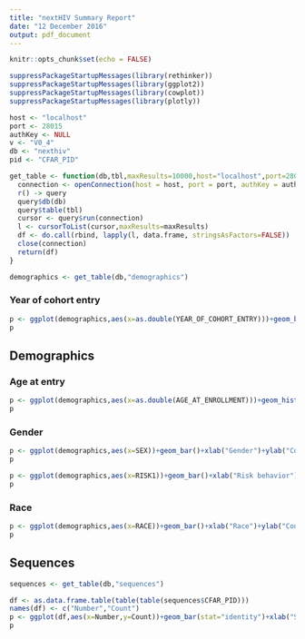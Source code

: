 ```yaml
---
title: "nextHIV Summary Report"
date: "12 December 2016"
output: pdf_document
---
```


```r
knitr::opts_chunk$set(echo = FALSE)
```

```r
suppressPackageStartupMessages(library(rethinker))
suppressPackageStartupMessages(library(ggplot2))
suppressPackageStartupMessages(library(cowplot))
suppressPackageStartupMessages(library(plotly))
```

```r
host <- "localhost"
port <- 28015
authKey <- NULL
v <- "V0_4"
db <- "nexthiv"
pid <- "CFAR_PID"
```

```r
get_table <- function(db,tbl,maxResults=10000,host="localhost",port=28015,authKey=NULL,v="V0_4"){
  connection <- openConnection(host = host, port = port, authKey = authKey, v = v)
  r() -> query
  query$db(db)
  query$table(tbl)
  cursor <- query$run(connection)
  l <- cursorToList(cursor,maxResults=maxResults)
  df <- do.call(rbind, lapply(l, data.frame, stringsAsFactors=FALSE))
  close(connection)
  return(df)
}
```


```r
demographics <- get_table(db,"demographics")
```

### Year of cohort entry

```r
p <- ggplot(demographics,aes(x=as.double(YEAR_OF_COHORT_ENTRY)))+geom_bar()+xlab("Year of cohort entry")+ylab("Count")
p
```

## Demographics

### Age at entry

```r
p <- ggplot(demographics,aes(x=as.double(AGE_AT_ENROLLMENT)))+geom_histogram(binwidth=1)+xlab("Age at cohort entry")+ylab("Count")
p
```

### Gender

```r
p <- ggplot(demographics,aes(x=SEX))+geom_bar()+xlab("Gender")+ylab("Count")+scale_x_discrete(labels=c("Female","Male"))
p
```

```r
p <- ggplot(demographics,aes(x=RISK1))+geom_bar()+xlab("Risk behavior")+ylab("Count")
p
```

### Race

```r
p <- ggplot(demographics,aes(x=RACE))+geom_bar()+xlab("Race")+ylab("Count")
p
```


## Sequences

```r
sequences <- get_table(db,"sequences")
```

```r
df <- as.data.frame.table(table(table(sequences$CFAR_PID)))
names(df) <- c("Number","Count")
p <- ggplot(df,aes(x=Number,y=Count))+geom_bar(stat="identity")+xlab("Sequences per individual")+ylab("Count")
p
```